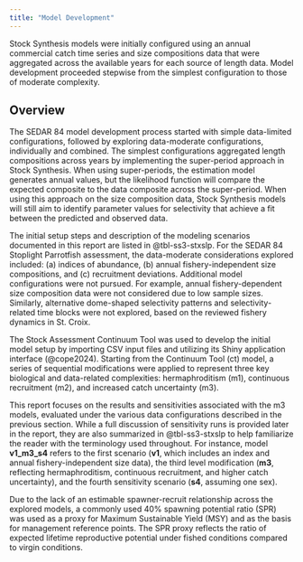 ```yaml
---
title: "Model Development"
---
```


Stock Synthesis models were initially configured using an annual commercial catch time series and size compositions data that were aggregated across the available years for each source of length data. Model development proceeded stepwise from the simplest configuration to those of moderate complexity.

## Overview {#sec-methods-model-overview}

The SEDAR 84 model development process started with simple data-limited configurations, followed by exploring data-moderate configurations, individually and combined. The simplest configurations aggregated length compositions across years by implementing the super-period approach in Stock Synthesis. When using super-periods, the estimation model generates annual values, but the likelihood function will compare the expected composite to the data composite across the super-period. When using this approach on the size composition data, Stock Synthesis models will still aim to identify parameter values for selectivity that achieve a fit between the predicted and observed data.

The initial setup steps and description of the modeling scenarios documented in this report are listed in @tbl-ss3-stxslp. For the SEDAR 84 Stoplight Parrotfish assessment, the data-moderate considerations explored included: (a) indices of abundance, (b) annual fishery-independent size compositions, and (c) recruitment deviations. Additional model configurations were not pursued. For example, annual fishery-dependent size composition data were not considered due to low sample sizes. Similarly, alternative dome-shaped selectivity patterns and selectivity-related time blocks were not explored, based on the reviewed fishery dynamics in St. Croix.

The Stock Assessment Continuum Tool was used to develop the initial model setup by importing CSV input files and utilizing its Shiny application interface (@cope2024). Starting from the Continuum Tool (ct) model, a series of sequential modifications were applied to represent three key biological and data-related complexities: hermaphroditism (m1), continuous recruitment (m2), and increased catch uncertainty (m3).

This report focuses on the results and sensitivities associated with the m3 models, evaluated under the various data configurations described in the previous section. While a full discussion of sensitivity runs is provided later in the report, they are also summarized in @tbl-ss3-stxslp to help familiarize the reader with the terminology used throughout. For instance, model **v1_m3_s4** refers to the first scenario (**v1**, which includes an index and annual fishery-independent size data), the third level modification (**m3**, reflecting hermaphroditism, continuous recruitment, and higher catch uncertainty), and the fourth sensitivity scenario (**s4**, assuming one sex).

Due to the lack of an estimable spawner-recruit relationship across the explored models, a commonly used 40% spawning potential ratio (SPR) was used as a proxy for Maximum Sustainable Yield (MSY) and as the basis for management reference points. The SPR proxy reflects the ratio of expected lifetime reproductive potential under fished conditions compared to virgin conditions.
